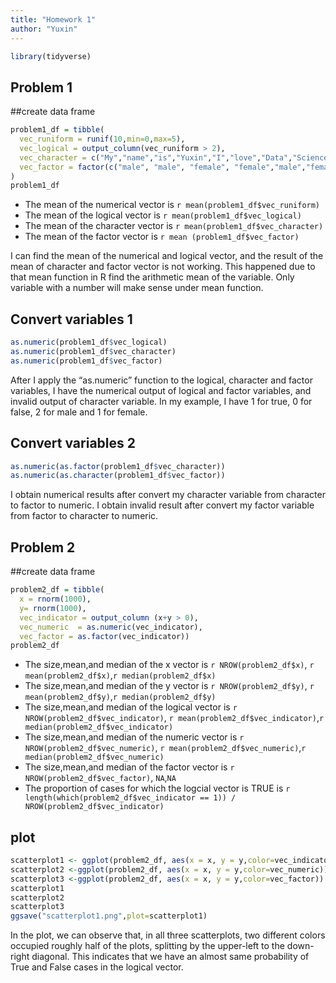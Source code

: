 ```yaml
---
title: "Homework 1"
author: "Yuxin"
---
```


```r
library(tidyverse)
```
## Problem 1
##create data frame
```r
problem1_df = tibble(
  vec_runiform = runif(10,min=0,max=5),
  vec_logical = output_column(vec_runiform > 2),
  vec_character = c("My","name","is","Yuxin","I","love","Data","Science","a","lot"),
  vec_factor = factor(c("male", "male", "female", "female","male","female","male","female","male","male"))
)
problem1_df
```
* The mean of the numerical vector is `r mean(problem1_df$vec_runiform)`
* The mean of the logical vector is `r mean(problem1_df$vec_logical)`
* The mean of the character vector is `r mean(problem1_df$vec_character)`
* The mean of the factor vector is `r mean (problem1_df$vec_factor)`


I can find the mean of the numerical and logical vector, and the result of the mean of character and factor vector is not working. This happened due to that mean function in R find the arithmetic mean of the variable. Only variable with a number will make sense under mean function.


## Convert variables 1
```r
as.numeric(problem1_df$vec_logical)
as.numeric(problem1_df$vec_character)
as.numeric(problem1_df$vec_factor)
```
After I apply the "as.numeric" function to the logical, character and factor variables, I have the numerical output of logical and factor variables, and invalid output of character variable. In my example, I have 1 for true, 0 for false, 2 for male and 1 for female. 

## Convert variables 2
```r
as.numeric(as.factor(problem1_df$vec_character))
as.numeric(as.character(problem1_df$vec_factor))
```
I obtain numerical results after convert my character variable from character to factor to numeric. I obtain invalid result after convert my factor variable from factor to character to numeric. 

## Problem 2
##create data frame
```r
problem2_df = tibble(
  x = rnorm(1000),
  y= rnorm(1000),
  vec_indicator = output_column (x+y > 0), 
  vec_numeric  = as.numeric(vec_indicator),
  vec_factor = as.factor(vec_indicator))
problem2_df
```
* The size,mean,and median of the x vector is `r NROW(problem2_df$x)`, `r mean(problem2_df$x)`,`r median(problem2_df$x)`
* The size,mean,and median of the y vector is `r NROW(problem2_df$y)`, `r mean(problem2_df$y)`,`r median(problem2_df$y)`
* The size,mean,and median of the logical vector is `r NROW(problem2_df$vec_indicator)`, `r mean(problem2_df$vec_indicator)`,`r median(problem2_df$vec_indicator)`
* The size,mean,and median of the numeric vector is `r NROW(problem2_df$vec_numeric)`, `r mean(problem2_df$vec_numeric)`,`r median(problem2_df$vec_numeric)`
* The size,mean,and median of the factor vector is `r NROW(problem2_df$vec_factor)`, `NA`,`NA`
* The proportion of cases for which the logcial vector is TRUE is `r length(which(problem2_df$vec_indicator == 1)) / NROW(problem2_df$vec_indicator)`

## plot
```r
scatterplot1 <- ggplot(problem2_df, aes(x = x, y = y,color=vec_indicator)) + geom_point()
scatterplot2 <-ggplot(problem2_df, aes(x = x, y = y,color=vec_numeric)) + geom_point()
scatterplot3 <-ggplot(problem2_df, aes(x = x, y = y,color=vec_factor)) + geom_point()
scatterplot1
scatterplot2
scatterplot3
ggsave("scatterplot1.png",plot=scatterplot1)
```
In the plot, we can observe that, in all three scatterplots, two different colors occupied roughly half of the plots, splitting by the upper-left to the down-right diagonal. This indicates that we have an almost same probability of True and False cases in the logical vector.